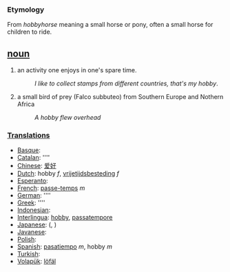 === Etymology ===
From ''hobbyhorse'' meaning a small horse or pony, often a small horse for children to ride.

== [[noun]] ==
#an activity one enjoys in one's spare time.
#:''I like to collect stamps from different countries, that's my hobby''.
#a small bird of prey (Falco subbuteo) from Southern Europe and Nothern Africa
#:''A hobby flew overhead''

===[[Translation]]s===
*[[Basque]]: [[]]
*[[Catalan]]: [[]] ''''
*[[Chinese]]: [[爱好]]
*[[Dutch]]: hobby ''f'', [[vrijetijdsbesteding]] ''f''
*[[Esperanto]]: [[]]
*[[French]]: [[passe-temps]] ''m''
*[[German]]: [[]] ''''
*[[Greek]]: [[]] ''''
*[[Indonesian]]: [[]]
*[[Interlingua]]: [[hobby]], [[passatempore]]
*[[Japanese]]: [[]] (, )
*[[Javanese]]: [[]]
*[[Polish]]: [[]]
*[[Spanish]]: [[pasatiempo]] ''m'', hobby ''m''
*[[Turkish]]: [[]]
*[[Volapük]]: [[löfäl]]